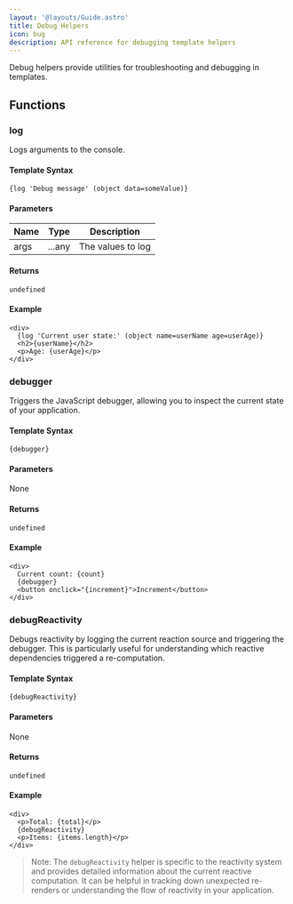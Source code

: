 ```yaml
---
layout: '@layouts/Guide.astro'
title: Debug Helpers
icon: bug
description: API reference for debugging template helpers
---
```


Debug helpers provide utilities for troubleshooting and debugging in templates.

## Functions

### log
Logs arguments to the console.

#### Template Syntax
```sui
{log 'Debug message' (object data=someValue)}
```

#### Parameters
| Name | Type  | Description |
|------|-------|-------------|
| args | ...any| The values to log |

#### Returns
`undefined`

#### Example
```sui
<div>
  {log 'Current user state:' (object name=userName age=userAge)}
  <h2>{userName}</h2>
  <p>Age: {userAge}</p>
</div>
```

### debugger
Triggers the JavaScript debugger, allowing you to inspect the current state of your application.

#### Template Syntax
```sui
{debugger}
```

#### Parameters
None

#### Returns
`undefined`

#### Example
```sui
<div>
  Current count: {count}
  {debugger}
  <button onclick="{increment}">Increment</button>
</div>
```

### debugReactivity
Debugs reactivity by logging the current reaction source and triggering the debugger. This is particularly useful for understanding which reactive dependencies triggered a re-computation.

#### Template Syntax
```sui
{debugReactivity}
```

#### Parameters
None

#### Returns
`undefined`

#### Example
```sui
<div>
  <p>Total: {total}</p>
  {debugReactivity}
  <p>Items: {items.length}</p>
</div>
```

> Note: The `debugReactivity` helper is specific to the reactivity system and provides detailed information about the current reactive computation. It can be helpful in tracking down unexpected re-renders or understanding the flow of reactivity in your application.
